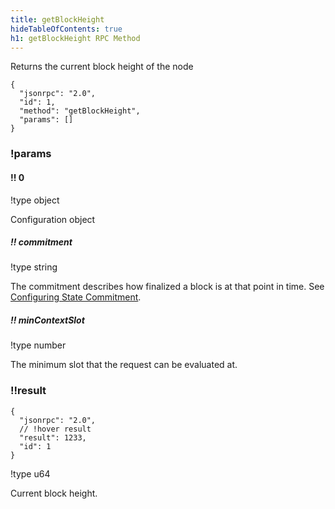 ```yaml
---
title: getBlockHeight
hideTableOfContents: true
h1: getBlockHeight RPC Method
---
```


Returns the current block height of the node

<HTTPMethod>

```jsonc !!request
{
  "jsonrpc": "2.0",
  "id": 1,
  "method": "getBlockHeight",
  "params": []
}
```

### !params

#### !! 0

!type object

Configuration object

##### !! commitment

!type string

The commitment describes how finalized a block is at that point in time. See
[Configuring State Commitment](/docs/rpc#configuring-state-commitment).

##### !! minContextSlot

!type number

The minimum slot that the request can be evaluated at.

### !!result

```jsonc !response
{
  "jsonrpc": "2.0",
  // !hover result
  "result": 1233,
  "id": 1
}
```

!type u64

Current block height.

</HTTPMethod>
